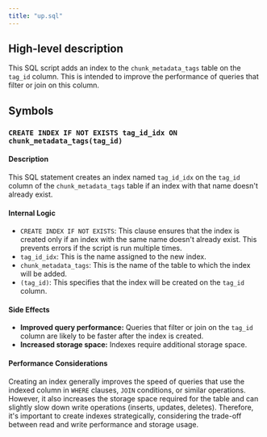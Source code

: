```yaml
---
title: "up.sql"
---
```


## High-level description
This SQL script adds an index to the `chunk_metadata_tags` table on the `tag_id` column. This is intended to improve the performance of queries that filter or join on this column.

## Symbols

### `CREATE INDEX IF NOT EXISTS tag_id_idx ON chunk_metadata_tags(tag_id)`
#### Description
This SQL statement creates an index named `tag_id_idx` on the `tag_id` column of the `chunk_metadata_tags` table if an index with that name doesn't already exist. 

#### Internal Logic
* `CREATE INDEX IF NOT EXISTS`: This clause ensures that the index is created only if an index with the same name doesn't already exist. This prevents errors if the script is run multiple times.
* `tag_id_idx`: This is the name assigned to the new index.
* `chunk_metadata_tags`: This is the name of the table to which the index will be added.
* `(tag_id)`: This specifies that the index will be created on the `tag_id` column.

#### Side Effects
* **Improved query performance:** Queries that filter or join on the `tag_id` column are likely to be faster after the index is created.
* **Increased storage space:** Indexes require additional storage space.

#### Performance Considerations
Creating an index generally improves the speed of queries that use the indexed column in `WHERE` clauses, `JOIN` conditions, or similar operations. However, it also increases the storage space required for the table and can slightly slow down write operations (inserts, updates, deletes). Therefore, it's important to create indexes strategically, considering the trade-off between read and write performance and storage usage. 
